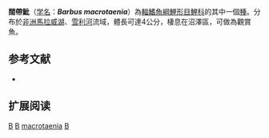 {{Speciesbox 
| taxon = Barbus macrotaenia
| status = LC
| status_system = IUCN3.1
| authority = [[Worthington|Worthington]], 1933
| synonyms = 
}}

'''闊帶魮'''（[[学名|学名]]：'''''Barbus macrotaenia'''''）為[[輻鰭魚綱|輻鰭魚綱]][[鯉形目|鯉形目]][[鯉科|鯉科]]的其中一個[[種|種]]。分布於[[非洲|非洲]][[馬拉威湖|馬拉威湖]]、[[雪利河|雪利河]]流域，體長可達4公分，棲息在沼澤區，可做為觀賞魚。

== 参考文献 ==
*{{FishBase_species|genus=Barbus|species=macrotaenia|year=2011|month=12}}

== 扩展阅读 ==
{{refbegin}}
{{wikispecies-inline|Barbus macrotaenia|闊帶魮}}
{{refend}}
{{Taxonbar|from=Q658497}}

[[Category:IUCN红色名录无危物种|B]]
[[Category:觀賞魚|B]]
[[Category:魮屬|macrotaenia]]
[[Category:1933年描述的鱼类|B]]

{{魚類小作品}}